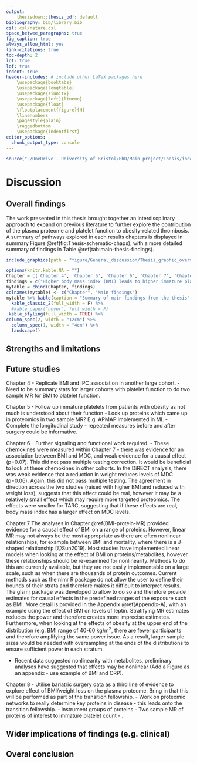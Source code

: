 ```yaml
---
output: 
    thesisdown::thesis_pdf: default
bibliography: bib/library.bib
csl: csl/nature.csl
space_betwee_paragraphs: true
fig_caption: true
always_allow_html: yes
link-citations: true
toc-depth: 2
lot: true
lof: true
indent: true
header-includes: # include other LaTeX packages here
    \usepackage{booktabs}
    \usepackage{longtable}
    \usepackage{siunitx}
    \usepackage[left]{lineno}
    \usepackage{float}
    \floatplacement{figure}{H}
    \linenumbers
    \pagestyle{plain}
    \raggedbottom 
    \usepackage{indentfirst}
editor_options: 
  chunk_output_type: console
---
```


```r
source("~/OneDrive - University of Bristol/PhD/Main project/Thesis/index/packages.R")
```
# Discussion

## Overall findings
The work presented in this thesis brought together an interdiscplinary approach to expand on previous literature to further explore the contribution of the plasma proteome and platelet function to obesity-related thrombosis. A summary of pathways explored in each results chapters is displayed in summary Figure \@ref(fig:Thesis-schematic-chaps), with a more detailed summary of findings in Table \@ref(tab:main-thesis-findings).

```r
include_graphics(path = "figure/General_discussion/Thesis_graphic_overview_chapters.png", dpi = NA)
```

```r
options(knitr.kable.NA = "")
Chapter = c('Chapter 4', 'Chapter 5', 'Chapter 6', 'Chapter 7', 'Chapter 8')
findings = c("Higher body mass index (BMI) leads to higher immature platelet count (IPC) in a Mendelian randomization framework (INTERVAL). Within a cardiac surgery cohort (COPTIC), immature platelet count was positively associated with whole blood platelet aggregation.","Laboratory experiments were optimised to assess platelet function from patients. In the clinical pilot study, there was little evidence for an effect of high BMI on platelet function, but there was evidence for a difference in levels of platelet proteins across groups. This study needs to be replicated with a larger N, controlling for confounders.", "This study provided evidence that the chemokines MDC and TARC can potentiate PAR1-AP induced platelet function. The chemokines were also found to be able to activate platelets when applied alone. It is likely that these effects are through the CCR4 receptor which is likely to be Gq coupled. A two sample Mendelian randomization analysis implicated higher levels of MDC in deep vein thrombosis and pulmonary embolism", "Higher BMI has a causal effect on levels of proteins which circulate in the plasma. Proteins most altered by BMI were enriched for cardiovascular disease, metabolic disease and renal disease", "Weight loss as a result of caloric restriction has a substantial effect on the plasma proteome and protein levels altered as a result of higher BMI (Chapter 7) can be reversed with weight loss.")
mytable = cbind(Chapter, findings)
colnames(mytable) <- c("Chapter", "Main findings")
mytable %>% kable(caption = "Summary of main findings from the thesis", booktabs = TRUE) %>% 
  kable_classic_2(full_width = F) %>%
  #kable_paper("hover", full_width = F)
 kable_styling(full_width = TRUE) %>%
column_spec(2, width = "12cm") %>%
  column_spec(1, width = "4cm") %>%
  landscape()
```

## Strengths and limitations

## Future studies
Chapter 4
- Replicate BMI and IPC association in another large cohort. 
- Need to be summary stats for larger cohorts with platelet function to do two sample MR for BMI to platelet function.

Chapter 5
- Follow up immature platelets from patients with obesity as not much is understood about their function
- Look up proteins which came up in proteomics in two sample MR? E.g. APMAP implemented in MI.
- Complete the longitudinal study - repeated measures before and after surgery could be informative.

Chapter 6
- Further signaling and functional work required.
- These chemokines were measured within Chapter 7 - there was evidence for an association between BMI and MDC, and weak evidence for a causal effect (p=0.07). This did not pass multiple testing correction. It would be beneficial to look at these chemokines in other cohorts. In the DiRECT analysis, there was weak evidence that a reduction in weight reduces levels of MDC (p=0.06). Again, this did not pass multiple testing. The agreement in direction across the two studies (raised with higher BMI and reduced with weight loss), suggests that this effect could be real, however it may be a relatively small effect which may require more targeted proteomics. The effects were smaller for TARC, suggesting that if these effects are real, body mass index has a larger effect on MDC levels.

Chapter 7
The analyses in Chapter \@ref(BMI-protein-MR) provided evidence for a causal effect of BMI on a range of proteins. However, linear MR may not always be the most appropriate as there are often nonlinear relationships, for example between BMI and mortality, where there is a J-shaped relationship [@Sun2019]. Most studies have implemented linear models when looking at the effect of BMI on proteins/metabolites, however these relationships should be re-examined for nonlinearity. Methods to do this are currently available, but they are not easily implementable on a large scale, such as when there are thousands of protein outcomes. Current methods such as the nlmr R package do not allow the user to define their bounds of their strata and therefore makes it difficult to interpret results. The glsmr package was developed to allow to do so and therefore provide estimates for causal effects in the predefined ranges of the exposure such as BMI. More detail is provided in the Appendix \@ref(Appendix-A), with an example using the effect of BMI on levels of leptin. Stratifying MR estimates reduces the power and therefore creates more imprecise estimates. Furthermore, when looking at the effects of obesity at the upper end of the distribution (e.g. BMI range of 40-60 kg/m^2^, there are fewer participants and therefore amplifying the same power issue. As a result, larger sample sizes would be needed with oversampling at the ends of the distributions to ensure sufficient power in each stratum. 

- Recent data suggested nonlinearity with metabolites, preliminary analyses have suggested that effects may be nonlinear (Add a Figure as an appendix - use example of BMI and CRP).

Chapter 8
- Utilise bariatric surgery data as a third line of evidence to explore effect of BMI/weight loss on the plasma proteome. Bring in that this will be performed as part of the transition fellowship.
- Work on proteomic networks to really determine key proteins in disease - this leads onto the transition fellowship.
- Instrument groups of proteins
- Two sample MR of proteins of interest to immature platelet count - .

## Wider implications of findings (e.g. clinical)

## Overal conclusion